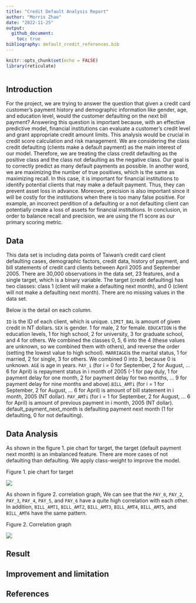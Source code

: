 ```yaml
---
title: "Credit Default Analysis Report"
author: "Morris Zhao"
date: "2022-11-25"
output:
  github_document:
    toc: true
bibliography: default_credit_references.bib
---
```


```r
knitr::opts_chunk$set(echo = FALSE)
library(reticulate)
```

```python

```

## Introduction

For the project, we are trying to answer the question that given a credit card customer's payment history and demographic information like gender, age, and education level, would the customer defaulting on the next bill payment? Answering this question is important because, with an effective predictive model, financial institutions can evaluate a customer's credit level and grant appropriate credit amount limits. This analysis would be crucial in credit score calculation and risk management. We are considering the class credit defaulting (clients make a default payment) as the main interest of our model. Therefore, we are treating the class credit defaulting as the positive class and the class not defaulting as the negative class. Our goal is to correctly predict as many default payments as possible. In another word, we are maximizing the number of true positives, which is the same as maximizing recall. In this case, it is important for financial institutions to identify potential clients that may make a default payment. Thus, they can prevent asset loss in advance. Moreover, precision is also important since it will be costly for the institutions when there is too many false positive. For example, an incorrect perdition of a defaulting or a not defaulting client can potentially create a loss of assets for financial institutions. In conclusion, in order to balance recall and precision, we are using the f1 score as our primary scoring metric.

## Data

This data set is including data points of Taiwan's credit card client defaulting cases, demographic factors, credit data, history of payment, and bill statements of credit card clients between April 2005 and September 2005. There are 30,000 observations in the data set, 23 features, and a single target, which is a binary variable. The target (credit defaulting) has two classes: class 1 (client will make a defaulting next month), and 0 (client will not make a defaulting next month). There are no missing values in the data set.

Below is the detail on each column.

`ID` is the ID of each client, which is unique. `LIMIT_BAL` is amount of given credit in NT dollars. `SEX` is gender. 1 for male, 2 for female. `EDUCATION` is the education levels, 1 for high school, 2 for university, 3 for graduate school, and 4 for others. We combined the classes 0, 5, 6 into the 4 (these values are unknown, so we combined them with others), and reverse the order (setting the lowest value to high school). `MARRIAGE`is the marital status, 1 for married, 2 for single, 3 for others. We combined 0 into 3, because 0 is unknown. `AGE` is age in years. `PAY_i` (for i = 0 for September, 2 for August, ... 6 for April) is repayment status in i month of 2005 (-1 for pay duly, 1 for payment delay for one month, 2 for payment delay for two months, ... 9 for payment delay for nine months and above).`BILL_AMTi` (for i = 1 for September, 2 for August, ... 6 for April) is amount of bill statement in i month, 2005 (NT dollar). `PAY_AMTi` (for i = 1 for September, 2 for August, ... 6 for April) is amount of previous payment in i month, 2005 (NT dollar). default_payment_next_month is defaulting payment next month (1 for defaulting, 0 for not defaulting).

## Data Analysis

As shown in the figure 1. pie chart for target, the target (default payment next month) is an imbalanced feature. There are more cases of not defaulting than defaulting. We apply class-weight to improve the model.

Figure 1. pie chart for target

![](../results//eda/images/target_proportion.jpg)

As shown in figure 2. correlation graph, We can see that the `PAY_0`, `PAY_2`, `PAY_3`, `PAY_4`, `PAY_5`, and `PAY_6` have a quite high correlation with each other. In addition, `BILL_AMT1`, `BILL_AMT2`, `BILL_AMT3`, `BILL_AMT4`, `BILL_AMT5`, and `BILL_AMT6` have the same pattern.

Figure 2. Correlation graph

![](../results//eda/images/corr_plot.png)

## Result

## Improvement and limitation

## References
